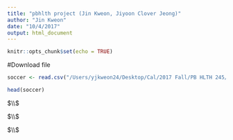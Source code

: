 ```yaml
---
title: "pbhlth project (Jin Kweon, Jiyoon Clover Jeong)"
author: "Jin Kweon"
date: "10/4/2017"
output: html_document
---
```


```r
knitr::opts_chunk$set(echo = TRUE)
```

#Download file
```r
soccer <- read.csv("/Users/yjkweon24/Desktop/Cal/2017 Fall/PB HLTH 245/Project/Possible data sets/soccer/FullData.csv", header = T)

head(soccer)
```

$\\$

$\\$

$\\$

```r



```
